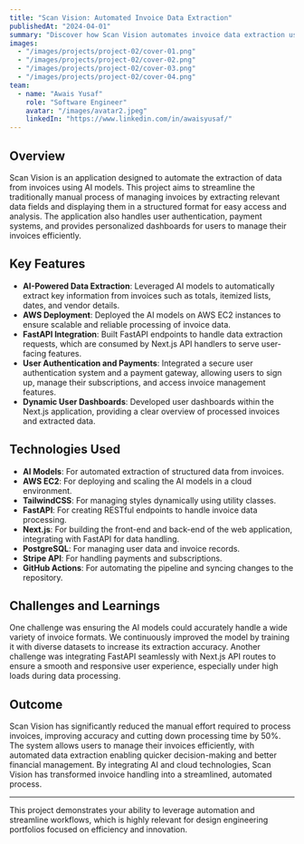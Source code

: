 ```yaml
---
title: "Scan Vision: Automated Invoice Data Extraction"
publishedAt: "2024-04-01"
summary: "Discover how Scan Vision automates invoice data extraction using AI, simplifying invoice management and improving workflow efficiency."
images:
  - "/images/projects/project-02/cover-01.png"
  - "/images/projects/project-02/cover-02.png"
  - "/images/projects/project-02/cover-03.png"
  - "/images/projects/project-02/cover-04.png"
team:
  - name: "Awais Yusaf"
    role: "Software Engineer"
    avatar: "/images/avatar2.jpeg"
    linkedIn: "https://www.linkedin.com/in/awaisyusaf/"
---
```


## Overview

Scan Vision is an application designed to automate the extraction of data from invoices using AI models. This project aims to streamline the traditionally manual process of managing invoices by extracting relevant data fields and displaying them in a structured format for easy access and analysis. The application also handles user authentication, payment systems, and provides personalized dashboards for users to manage their invoices efficiently.

## Key Features

- **AI-Powered Data Extraction**: Leveraged AI models to automatically extract key information from invoices such as totals, itemized lists, dates, and vendor details.
- **AWS Deployment**: Deployed the AI models on AWS EC2 instances to ensure scalable and reliable processing of invoice data.
- **FastAPI Integration**: Built FastAPI endpoints to handle data extraction requests, which are consumed by Next.js API handlers to serve user-facing features.
- **User Authentication and Payments**: Integrated a secure user authentication system and a payment gateway, allowing users to sign up, manage their subscriptions, and access invoice management features.
- **Dynamic User Dashboards**: Developed user dashboards within the Next.js application, providing a clear overview of processed invoices and extracted data.

## Technologies Used

- **AI Models**: For automated extraction of structured data from invoices.
- **AWS EC2**: For deploying and scaling the AI models in a cloud environment.
- **TailwindCSS**: For managing styles dynamically using utility classes.
- **FastAPI**: For creating RESTful endpoints to handle invoice data processing.
- **Next.js**: For building the front-end and back-end of the web application, integrating with FastAPI for data handling.
- **PostgreSQL**: For managing user data and invoice records.
- **Stripe API**: For handling payments and subscriptions.
- **GitHub Actions**: For automating the pipeline and syncing changes to the repository.

## Challenges and Learnings

One challenge was ensuring the AI models could accurately handle a wide variety of invoice formats. We continuously improved the model by training it with diverse datasets to increase its extraction accuracy. Another challenge was integrating FastAPI seamlessly with Next.js API routes to ensure a smooth and responsive user experience, especially under high loads during data processing.

## Outcome

Scan Vision has significantly reduced the manual effort required to process invoices, improving accuracy and cutting down processing time by 50%. The system allows users to manage their invoices efficiently, with automated data extraction enabling quicker decision-making and better financial management. By integrating AI and cloud technologies, Scan Vision has transformed invoice handling into a streamlined, automated process.

---

This project demonstrates your ability to leverage automation and streamline workflows, which is highly relevant for design engineering portfolios focused on efficiency and innovation.
